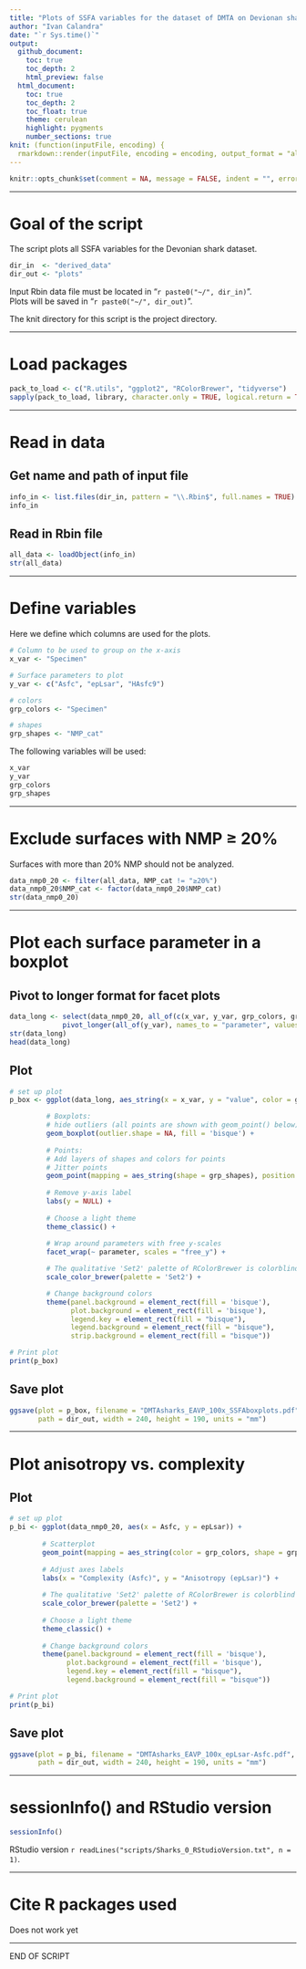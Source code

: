 ```yaml
---
title: "Plots of SSFA variables for the dataset of DMTA on Devionan sharks"
author: "Ivan Calandra"
date: "`r Sys.time()`"
output:
  github_document: 
    toc: true
    toc_depth: 2
    html_preview: false
  html_document:
    toc: true
    toc_depth: 2
    toc_float: true
    theme: cerulean
    highlight: pygments
    number_sections: true
knit: (function(inputFile, encoding) {
  rmarkdown::render(inputFile, encoding = encoding, output_format = "all", knit_root_dir = rprojroot::find_rstudio_root_file()) })
---
```


```r
knitr::opts_chunk$set(comment = NA, message = FALSE, indent = "", error = TRUE)
```


---


# Goal of the script
The script plots all SSFA variables for the Devonian shark dataset.   

```r
dir_in  <- "derived_data"
dir_out <- "plots"
```

Input Rbin data file must be located in "`r paste0("~/", dir_in)`".  
Plots will be saved in "`r paste0("~/", dir_out)`".

The knit directory for this script is the project directory.


---


# Load packages
```r
pack_to_load <- c("R.utils", "ggplot2", "RColorBrewer", "tidyverse")
sapply(pack_to_load, library, character.only = TRUE, logical.return = TRUE)
```


---


# Read in data
## Get name and path of input file 
```r
info_in <- list.files(dir_in, pattern = "\\.Rbin$", full.names = TRUE)
info_in
```


## Read in Rbin file
```r
all_data <- loadObject(info_in)
str(all_data)
```


---


# Define variables
Here we define which columns are used for the plots.  

```r
# Column to be used to group on the x-axis
x_var <- "Specimen"

# Surface parameters to plot
y_var <- c("Asfc", "epLsar", "HAsfc9")

# colors
grp_colors <- "Specimen"

# shapes
grp_shapes <- "NMP_cat"
```

The following variables will be used:  
```r
x_var
y_var
grp_colors
grp_shapes
```


---


# Exclude surfaces with NMP ≥ 20%
Surfaces with more than 20% NMP should not be analyzed.

```r
data_nmp0_20 <- filter(all_data, NMP_cat != "≥20%")
data_nmp0_20$NMP_cat <- factor(data_nmp0_20$NMP_cat)
str(data_nmp0_20)
```


---


# Plot each surface parameter in a boxplot
## Pivot to longer format for facet plots
```r
data_long <- select(data_nmp0_20, all_of(c(x_var, y_var, grp_colors, grp_shapes))) %>%
             pivot_longer(all_of(y_var), names_to = "parameter", values_to = "value")
str(data_long)
head(data_long)
```


## Plot
```r
# set up plot
p_box <- ggplot(data_long, aes_string(x = x_var, y = "value", color = grp_colors)) +

         # Boxplots:
         # hide outliers (all points are shown with geom_point() below) 
         geom_boxplot(outlier.shape = NA, fill = 'bisque') +
  
         # Points:
         # Add layers of shapes and colors for points 
         # Jitter points
         geom_point(mapping = aes_string(shape = grp_shapes), position = "jitter", size = 2) +
  
         # Remove y-axis label
         labs(y = NULL) + 
  
         # Choose a light theme
         theme_classic() +
  
         # Wrap around parameters with free y-scales
         facet_wrap(~ parameter, scales = "free_y") +

         # The qualitative 'Set2' palette of RColorBrewer is colorblind friendly
         scale_color_brewer(palette = 'Set2') +

         # Change background colors
         theme(panel.background = element_rect(fill = 'bisque'), 
               plot.background = element_rect(fill = 'bisque'), 
               legend.key = element_rect(fill = "bisque"), 
               legend.background = element_rect(fill = "bisque"),
               strip.background = element_rect(fill = "bisque"))

# Print plot
print(p_box)
```


## Save plot
```r
ggsave(plot = p_box, filename = "DMTAsharks_EAVP_100x_SSFAboxplots.pdf", 
       path = dir_out, width = 240, height = 190, units = "mm")
```


---


# Plot anisotropy vs. complexity
## Plot
```r
# set up plot
p_bi <- ggplot(data_nmp0_20, aes(x = Asfc, y = epLsar)) +
        
        # Scatterplot
        geom_point(mapping = aes_string(color = grp_colors, shape = grp_shapes), size = 4) +
  
        # Adjust axes labels
        labs(x = "Complexity (Asfc)", y = "Anisotropy (epLsar)") +
  
        # The qualitative 'Set2' palette of RColorBrewer is colorblind friendly
        scale_color_brewer(palette = 'Set2') +
  
        # Choose a light theme
        theme_classic() +
   
        # Change background colors
        theme(panel.background = element_rect(fill = 'bisque'), 
              plot.background = element_rect(fill = 'bisque'), 
              legend.key = element_rect(fill = "bisque"), 
              legend.background = element_rect(fill = "bisque"))

# Print plot
print(p_bi)
```


## Save plot
```r
ggsave(plot = p_bi, filename = "DMTAsharks_EAVP_100x_epLsar-Asfc.pdf", 
       path = dir_out, width = 240, height = 190, units = "mm")
```

---


# sessionInfo() and RStudio version

```r
sessionInfo()
```

RStudio version `r readLines("scripts/Sharks_0_RStudioVersion.txt", n = 1)`.


---


# Cite R packages used
Does not work yet


---

END OF SCRIPT

